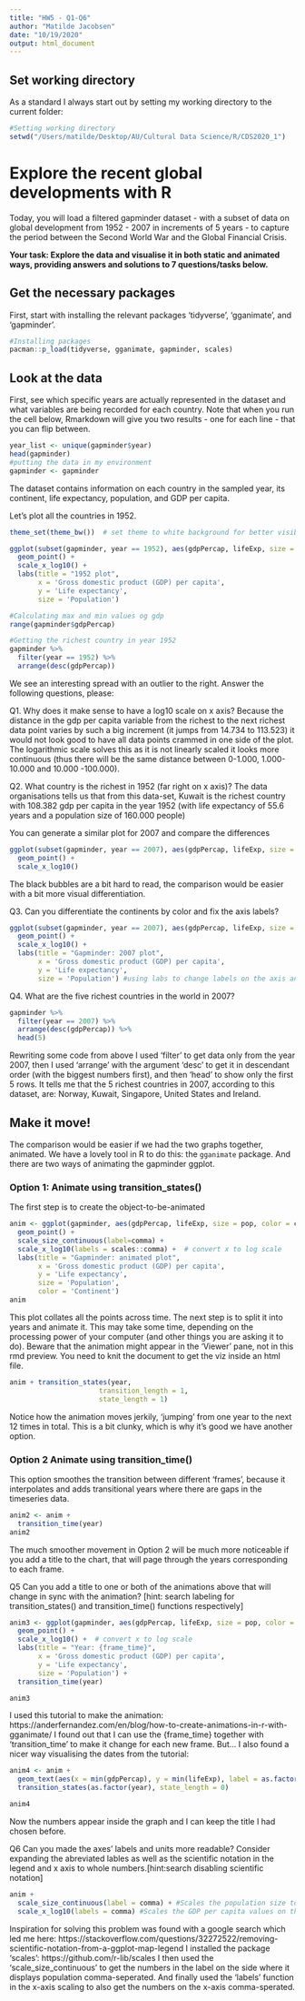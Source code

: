 ```yaml
---
title: "HW5 - Q1-Q6"
author: "Matilde Jacobsen"
date: "10/19/2020"
output: html_document
---
```


## Set working directory
As a standard I always start out by setting my working directory to the current folder:
```r
#Setting working directory 
setwd("/Users/matilde/Desktop/AU/Cultural Data Science/R/CDS2020_1")

```

#  Explore the recent global developments with R
Today, you will load a filtered gapminder dataset -  with a subset of data on global development from 1952 - 2007 in increments of 5 years - to capture the period between the Second World War and the Global Financial Crisis. 

**Your task: Explore the data and visualise it in both static and animated ways, providing answers and solutions to 7 questions/tasks below.**

## Get the necessary packages
First, start with installing the relevant packages 'tidyverse', 'gganimate', and 'gapminder'.

```r
#Installing packages
pacman::p_load(tidyverse, gganimate, gapminder, scales)

```

## Look at the data
First, see which specific years are actually represented in the dataset and what variables are being recorded for each country. Note that when you run the cell below, Rmarkdown will give you two results - one for each line - that you can flip between.
```r
year_list <- unique(gapminder$year)
head(gapminder)
#putting the data in my environment
gapminder <- gapminder

```
The dataset contains information on each country in the sampled year, its continent, life expectancy, population, and GDP per capita.

Let's plot all the countries in 1952.
```r
theme_set(theme_bw())  # set theme to white background for better visibility

ggplot(subset(gapminder, year == 1952), aes(gdpPercap, lifeExp, size = pop)) +
  geom_point() +
  scale_x_log10() +
  labs(title = "1952 plot",
       x = 'Gross domestic product (GDP) per capita',
       y = 'Life expectancy',
       size = 'Population')

#Calculating max and min values og gdp
range(gapminder$gdpPercap)

#Getting the richest country in year 1952
gapminder %>% 
  filter(year == 1952) %>%
  arrange(desc(gdpPercap))

```
We see an interesting spread with an outlier to the right. Answer the following questions, please:

Q1. Why does it make sense to have a log10 scale on x axis?
Because the distance in the gdp per capita variable from the richest to the next richest data point varies by such a big increment (it jumps from 14.734 to 113.523) it would not look good to have all data points crammed in one side of the plot. The logarithmic scale solves this as it is not linearly scaled it looks more continuous (thus there will be the same distance between 0-1.000, 1.000-10.000 and 10.000 -100.000).

Q2. What country is the richest in 1952 (far right on x axis)? 
The data organisations tells us that from this data-set, Kuwait is the richest country with 108.382 gdp per capita in the year 1952 (with life expectancy of 55.6 years and a population size of 160.000 people)

You can generate a similar plot for 2007 and compare the differences
```r
ggplot(subset(gapminder, year == 2007), aes(gdpPercap, lifeExp, size = pop)) +
  geom_point() +
  scale_x_log10() 
```

The black bubbles are a bit hard to read, the comparison would be easier with a bit more visual differentiation.

Q3. Can you differentiate the continents by color and fix the axis labels?
```r
ggplot(subset(gapminder, year == 2007), aes(gdpPercap, lifeExp, size = pop, color = continent)) + #adding color=continent to get continents colored
  geom_point() +
  scale_x_log10() +
  labs(title = "Gapminder: 2007 plot",
       x = 'Gross domestic product (GDP) per capita',
       y = 'Life expectancy',
       size = 'Population') #using labs to change labels on the axis and put on a title

```


Q4. What are the five richest countries in the world in 2007?

```r
gapminder %>% 
  filter(year == 2007) %>%
  arrange(desc(gdpPercap)) %>% 
  head(5)
```

Rewriting some code from above I used 'filter' to get data only from the year 2007, then I used 'arrange' with the argument 'desc' to get it in descendant order (with the biggest numbers first), and then 'head' to show only the first 5 rows. 
It tells me that the 5 richest countries in 2007, according to this dataset, are:
Norway, Kuwait, Singapore, United States and Ireland.


##  Make it move!

The comparison would be easier if we had the two graphs together, animated. We have a lovely tool in R to do this: the `gganimate` package. And there are two ways of animating the gapminder ggplot.

### Option 1: Animate using transition_states() 

The first step is to create the object-to-be-animated
```r
anim <- ggplot(gapminder, aes(gdpPercap, lifeExp, size = pop, color = continent)) +
  geom_point() +
  scale_size_continuous(label=comma) +
  scale_x_log10(labels = scales::comma) +  # convert x to log scale
  labs(title = "Gapminder: animated plot",
       x = 'Gross domestic product (GDP) per capita',
       y = 'Life expectancy',
       size = 'Population',
       color = 'Continent')
anim


```

This plot collates all the points across time. The next step is to split it into years and animate it. This may take some time, depending on the processing power of your computer (and other things you are asking it to do). Beware that the animation might appear in the 'Viewer' pane, not in this rmd preview. You need to knit the document to get the viz inside an html file.

```r
anim + transition_states(year, 
                      transition_length = 1,
                      state_length = 1)

```
Notice how the animation moves jerkily, 'jumping' from one year to the next 12 times in total. This is a bit clunky, which is why it's good we have another option. 


### Option 2 Animate using transition_time()
This option smoothes the transition between different 'frames', because it interpolates and adds transitional years where there are gaps in the timeseries data.

```r
anim2 <- anim +
  transition_time(year)
anim2

```

The much smoother movement in Option 2 will be much more noticeable if you add a title to the chart, that will page through the years corresponding to each frame.


Q5 Can you add a title to one or both of the animations above that will change 
 in sync with the animation? [hint: search labeling for transition_states() and transition_time() functions respectively]
```r
anim3 <- ggplot(gapminder, aes(gdpPercap, lifeExp, size = pop, color = continent)) +
  geom_point() +
  scale_x_log10() +  # convert x to log scale
  labs(title = "Year: {frame_time}",
       x = 'Gross domestic product (GDP) per capita',
       y = 'Life expectancy',
       size = 'Population') +
  transition_time(year) 

anim3
```
I used this tutorial to make the animation: https://anderfernandez.com/en/blog/how-to-create-animations-in-r-with-gganimate/
I found out that I can use the {frame_time} together with 'transition_time' to make it change for each new frame.
But... I also found a nicer way visualising the dates from the tutorial:
```r
anim4 <- anim +
  geom_text(aes(x = min(gdpPercap), y = min(lifeExp), label = as.factor(year)) , hjust=-1, vjust = -0.1, alpha = 0.2,  col = "gray", size = 20) +
  transition_states(as.factor(year), state_length = 0)

anim4

```
Now the numbers appear inside the graph and I can keep the title I had chosen before.


Q6 Can you made the axes' labels and units more readable? Consider expanding the abreviated lables as well as the scientific notation in the legend and x axis to whole numbers.[hint:search disabling scientific notation]
```r
anim + 
  scale_size_continuous(label = comma) + #Scales the population size to full numbers
  scale_x_log10(labels = comma) #Scales the GDP per capita values on the x-axis to full numbers
```

Inspiration for solving this problem was found with a google search which led me here: https://stackoverflow.com/questions/32272522/removing-scientific-notation-from-a-ggplot-map-legend 
I installed the package 'scales': https://github.com/r-lib/scales 
I then used the 'scale_size_continuous' to get the numbers in the label on the side where it displays population comma-seperated.
And finally used the 'labels' function in the x-axis scaling to also get the numbers on the x-axis comma-sperated.